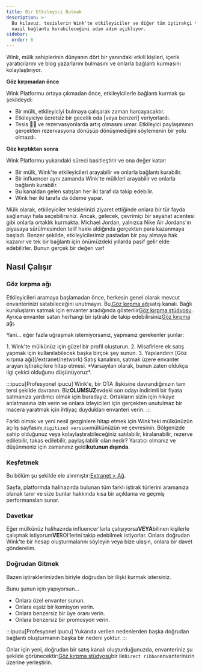 ```yaml
---
title: Bir Etkileyici Bulmak
description: >-
  Bu kılavuz, tesislerin Wink'te etkileyiciler ve diğer tüm iştirakçi türleriyle
  nasıl bağlantı kurabileceğini adım adım açıklıyor.
sidebar:
  order: 6
---
```


Wink, mülk sahiplerinin dünyanın dört bir yanındaki etkili kişileri, içerik yaratıcılarını ve blog yazarlarını bulmasını ve onlarla bağlantı kurmasını kolaylaştırıyor.

**Göz kırpmadan önce**

Wink Platformu ortaya çıkmadan önce, etkileyicilerle bağlantı kurmak şu şekildeydi:

* Bir mülk, etkileyiciyi bulmaya çalışarak zaman harcayacaktır.
* Etkileyiciye ücretsiz bir gecelik oda \[veya benzeri] veriyorlardı.
* Tesis 🤞🏻 ve rezervasyonlarda artış olmasını umar. Etkileyici paylaşımının gerçekten rezervasyona dönüşüp dönüşmediğini söylemenin bir yolu olmazdı.

**Göz kırptıktan sonra**

Wink Platformu yukarıdaki süreci basitleştirir ve ona değer katar:

* Bir mülk, Wink'te etkileyicileri arayabilir ve onlarla bağlantı kurabilir.
* Bir influencer aynı zamanda Wink'te mülkleri arayabilir ve onlarla bağlantı kurabilir.
* Bu kanaldan gelen satışları her iki taraf da takip edebilir.
* Wink her iki tarafa da ödeme yapar.

Mülk olarak, etkileyiciler tesislerinizi ziyaret ettiğinde onlara bir tür fayda sağlamayı hala seçebilirsiniz.
Ancak, gelecek, çevrimiçi bir seyahat acentesi gibi onlarla ortaklık kurmakta.
Michael Jordan, yalnızca Nike Air Jordans'ın piyasaya sürülmesinden telif hakkı aldığında gerçekten para kazanmaya başladı.
Benzer şekilde, etkileyicilerimiz pastadan bir pay almaya hak kazanır ve tek bir bağlantı için önümüzdeki yıllarda pasif gelir elde edebilirler. Bunun gerçek bir değeri var!

## Nasıl Çalışır

### Göz kırpma ağı

Etkileyicileri aramaya başlamadan önce, herkesin genel olarak mevcut envanterinizi satabileceğini unutmayın.
Bu,[Göz kırpma ağı](/extranet/network)satış kanalı.
Bağlı kuruluşların satmak için envanter aradığında gösterilir[Göz kırpma stüdyosu](/studio/what-is-studio).
Ayrıca envanter satan herhangi bir iştiraki de takip edebilirsiniz[Göz kırpma ağı](/extranet/network).

Yani... eğer fazla uğraşmak istemiyorsanız, yapmanız gerekenler şunlar:

<Steps>
  1. Wink'te mülkünüz için güzel bir profil oluşturun.
  2. Misafirlere ek satış yapmak için kullanılabilecek başka birçok şey sunun.
  3. Yapılandırın [Göz kırpma ağı](/extranet/network) Satış kanalının, satmak üzere envanter arayan iştirakçilere hitap etmesi. *Varsayılan olarak, bunun zaten oldukça ilgi çekici olduğunu düşünüyoruz*.
</Steps>


:::ipucu\[Profesyonel ipucu]
Wink'e, bir OTA ilişkisine davrandığınızın tam tersi şekilde davranın. Biz**OLUMSUZ**evdeki son odayı indirimli bir fiyata satmanıza yardımcı olmak için buradayız.
Ortakların sizin için hikaye anlatmasına izin verin ve onlara izleyicileri için gerçekten unutulmaz bir macera yaratmak için ihtiyaç duydukları envanteri verin.
:::

Farklı olmak ve yeni nesil gezginlere hitap etmek için Wink'teki mülkünüzün açılış sayfasını,`digitized version`mülkünüzün ve çevresinin.
Bölgenizde sahip olduğunuz veya kolaylaştırabileceğiniz satılabilir, kiralanabilir, rezerve edilebilir, takas edilebilir, paylaşılabilir olan nedir? Yaratıcı olmanız ve düşünmeniz için zamanınız geldi**kutunun dışında**.

### Keşfetmek

Bu bölüm şu şekilde ele alınmıştır:[Extranet > Ağ](/extranet/network/#explore-network).

Sayfa, platformda halihazırda bulunan tüm farklı iştirak türlerini aramanıza olanak tanır ve size bunlar hakkında kısa bir açıklama ve geçmiş performansları sunar.

### Davetkar

Eğer mülkünüz halihazırda influencer'larla çalışıyorsa**VEYA**bilinen kişilerle çalışmak istiyorum**VE**ROI'lerini takip edebilmek istiyorlar.
Onlara doğrudan Wink'te bir hesap oluşturmalarını söyleyin veya bize ulaşın, onlara bir davet gönderelim.

### Doğrudan Gitmek

Bazen iştiraklerimizden biriyle doğrudan bir ilişki kurmak istersiniz.

Bunu şunun için yapıyorsun...

* Onlara özel envanter sunun.
* Onlara eşsiz bir komisyon verin.
* Onlara benzersiz bir üye oranı verin.
* Onlara benzersiz bir promosyon verin.

:::ipucu\[Profesyonel ipucu]
Yukarıda verilen nedenlerden başka doğrudan bağlantı oluşturmanın başka bir nedeni yoktur.
:::

Onlar için yeni, doğrudan bir satış kanalı oluşturduğunuzda, envanteriniz şu şekilde görünecektir:[Göz kırpma stüdyosu](/studio/what-is-studio)bir ile`Direct ribbon`envanterinizin üzerine yerleştirin.

